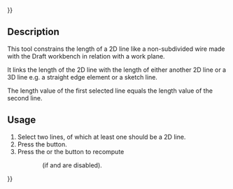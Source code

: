 {{UnfinishedDocu{{#translation:}}}}
<languages/>

{{Docnav
|[[Assembly3_ConstraintLineLength|Line length]]
|[[Assembly3_ConstraintLengthRatio|Length ratio]]
|[[Assembly3_Workbench|Assembly3]]
|IconL=Assembly_ConstraintLineLength.svg
|IconR=Assembly_ConstraintLengthRatio.svg
|IconC=Assembly3_workbench_icon.svg
}}

{{GuiCommand
|Name=Assembly3 ConstraintEqualLength
|Icon=Assembly_ConstraintEqualLength.svg
|Workbenches=[[Assembly3_Workbench|Assembly3]]
}}

== Description ==

This tool constrains the length of a 2D line like a non-subdivided wire made with the Draft workbench in relation with a work plane.

It links the length of the 2D line with the length of either another 2D line or a 3D line e.g. a straight edge element or a sketch line.

The length value of the first selected line equals the length value of the second line. 

== Usage == 

# Select two lines, of which at least one should be a 2D line.
# Press the {{Button|[[Image:Assembly_ConstraintEqualLength.svg|16px]] [[Assembly3_ConstraintEqualLength|Equal length]]}} button.
# Press the {{Button|[[Image:Assembly3_workbench_icon.svg|16px]] [[Assembly3_ResolveConstraints|Solve constraints]]}} or the {{Button|[[Image:Assembly_QuickSolve.svg|16px]] [[Assembly3_QuickSolve|Quick solve]]}} button to recompute 
:: (if {{Button|[[Image:Assembly_AutoRecompute.svg|16px]] [[Assembly3_AutoRecompute|Auto recompute]]}} and {{Button|[[Image:Assembly_SmartRecompute.svg|16px]] [[Assembly3_SmartRecompute|Smart recompute]]}} are disabled).


{{Docnav
|[[Assembly3_ConstraintLineLength|Line length]]
|[[Assembly3_ConstraintLengthRatio|Length ratio]]
|[[Assembly3_Workbench|Assembly3]]
|IconL=Assembly_ConstraintLineLength.svg
|IconR=Assembly_ConstraintLengthRatio.svg
|IconC=Assembly3_workbench_icon.svg
}}

{{Userdocnavi{{#translation:}}}}
